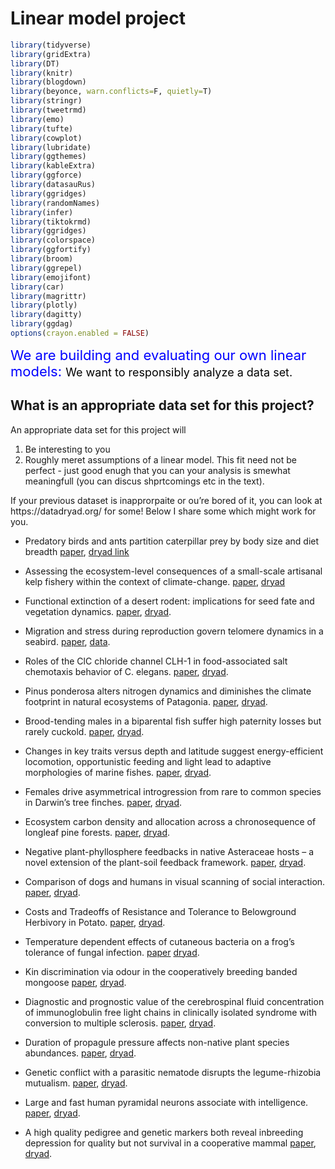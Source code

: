 # Linear model project {#linmod}

```r
library(tidyverse)
library(gridExtra)
library(DT)
library(knitr)
library(blogdown)
library(beyonce, warn.conflicts=F, quietly=T)
library(stringr)
library(tweetrmd)
library(emo)
library(tufte)
library(cowplot)
library(lubridate)
library(ggthemes)
library(kableExtra)
library(ggforce)
library(datasauRus)
library(ggridges)
library(randomNames)
library(infer)
library(tiktokrmd)
library(ggridges)
library(colorspace)
library(ggfortify)
library(broom)
library(ggrepel)
library(emojifont)
library(car)
library(magrittr)
library(plotly)
library(dagitty)
library(ggdag)
options(crayon.enabled = FALSE)   
```





<span style="color: Blue;font-size:22px;">   We are building and evaluating our own linear models:  </span>  <span style="color: Black;font-size:18px;"> We want to responsibly analyze a data set.  </span>




## What is an appropriate data set  for this project?    

An appropriate data set for   this project will   

1. Be interesting to you   
2. Roughly meret assumptions of a linear model. This fit need not be perfect - just good enugh that you can your analysis is smewhat meaningfull (you can discus shprtcomings etc in the text).  

If your previous dataset is inapprorpaite or ou're bored of it, you can look at https://datadryad.org/ for some! Below I share some which might work for you.

- Predatory birds and ants partition caterpillar prey by body size and diet breadth [paper](https://besjournals.onlinelibrary.wiley.com/doi/full/10.1111/1365-2656.12727), [dryad link](https://datadryad.org/stash/dataset/doi:10.5061/dryad.9k6g8)   

- Assessing the ecosystem-level consequences of a small-scale artisanal kelp fishery within the context of climate-change. [paper](Assessing the ecosystem-level consequences of a small-scale artisanal kelp fishery within the context of climate-change), [dryad](https://datadryad.org/stash/dataset/doi:10.5061/dryad.9j346)    

- Functional extinction of a desert rodent: implications for seed fate and vegetation dynamics. [paper](https://onlinelibrary.wiley.com/doi/full/10.1111/ecog.01648), [dryad](https://datadryad.org/stash/dataset/doi:10.5061/dryad.p45p4).   

- Migration and stress during reproduction govern telomere dynamics in a seabird. [paper](https://royalsocietypublishing.org/doi/pdf/10.1098/rsbl.2013.0889), [data](https://drive.google.com/file/d/1CuqLP-gr9OPTzSNvE489-MQ-W0v7ogkh/view?usp=sharing).   
- Roles of the ClC chloride channel CLH-1 in food-associated salt chemotaxis behavior of C. elegans.  [paper](https://elifesciences.org/articles/55701), [dryad](https://datadryad.org/stash/dataset/doi:10.5061/dryad.4tmpg4f8c).     

- Pinus ponderosa alters nitrogen dynamics and diminishes the climate footprint in natural ecosystems of Patagonia. [paper](https://besjournals.onlinelibrary.wiley.com/doi/epdf/10.1111/1365-2745.12228), [dryad](https://datadryad.org/stash/dataset/doi:10.5061/dryad.gd905).  

- Brood-tending males in a biparental fish suffer high paternity losses but rarely cuckold. [paper](https://onlinelibrary.wiley.com/doi/epdf/10.1111/mec.14857), [dryad](https://datadryad.org/stash/dataset/doi:10.5061/dryad.1hs12ng).    

- Changes in key traits versus depth and latitude suggest energy-efficient locomotion, opportunistic feeding and light lead to adaptive morphologies of marine fishes. [paper](https://datadryad.org/stash/dataset/doi:10.5061/dryad.cc2fqz62n), [dryad](https://datadryad.org/stash/dataset/doi:10.5061/dryad.cc2fqz62n).     

- Females drive asymmetrical introgression from rare to common species in Darwin's tree finches. [paper](https://onlinelibrary.wiley.com/doi/full/10.1111/jeb.13167), [dryad](https://datadryad.org/stash/dataset/doi:10.5061/dryad.mc534).     

- Ecosystem carbon density and allocation across a chronosequence of longleaf pine forests. [paper](https://drive.google.com/file/d/14qwr9Xfw9qBGRCsl0aO5OJcmJf7eZbfE/view?usp=sharing), [dryad](https://datadryad.org/stash/dataset/doi:10.5061/dryad.760b3).     

- Negative plant-phyllosphere feedbacks in native Asteraceae hosts – a novel extension of the plant-soil feedback framework. [paper](https://drive.google.com/file/d/1l0SO5Z2I4BwP-XltrNZnXUu4mNfYHwf3/view?usp=sharing), [dryad](https://datadryad.org/stash/dataset/doi:10.5061/dryad.85641).     

- Comparison of dogs and humans in visual scanning of social interaction. [paper](https://royalsocietypublishing.org/doi/pdf/10.1098/rsos.150341), [dryad](https://datadryad.org/stash/dataset/doi:10.5061/dryad.9rn92).  

-  Costs and Tradeoffs of Resistance and Tolerance to Belowground Herbivory in Potato. [paper](https://journals.plos.org/plosone/article?id=10.1371/journal.pone.0169083), [dryad](https://datadryad.org/stash/dataset/doi:10.5061/dryad.869f2).    

- Temperature dependent effects of cutaneous bacteria on a frog's tolerance of fungal infection. [paper](https://www.frontiersin.org/articles/10.3389/fmicb.2018.00410/full) [dryad](https://datadryad.org/stash/dataset/doi:10.5061/dryad.82gj124).    

- Kin discrimination via odour in the cooperatively breeding banded mongoose [paper](https://royalsocietypublishing.org/doi/pdf/10.1098/rsos.171798), [dryad](https://datadryad.org/stash/dataset/doi:10.5061/dryad.vt1qd42).      

- Diagnostic and prognostic value of the cerebrospinal fluid concentration of immunoglobulin free light chains in clinically isolated syndrome with conversion to multiple sclerosis. [paper](https://journals.plos.org/plosone/article?id=10.1371/journal.pone.0143375), [dryad](https://datadryad.org/stash/dataset/doi:10.5061/dryad.464vm).     

- Duration of propagule pressure affects non-native plant species abundances. [paper](https://bsapubs.onlinelibrary.wiley.com/doi/full/10.1002/ajb2.1026), [dryad](https://datadryad.org/stash/dataset/doi:10.5061/dryad.r3140).    


- Genetic conflict with a parasitic nematode disrupts the legume-rhizobia mutualism. [paper](https://onlinelibrary.wiley.com/doi/full/10.1002/evl3.51), [dryad](https://datadryad.org/stash/dataset/doi:10.5061/dryad.3323617).     
  
- Large and fast human pyramidal neurons associate with intelligence. [paper](https://elifesciences.org/articles/41714), [dryad](https://datadryad.org/stash/dataset/doi:10.5061/dryad.83dv5j7).      

- A high quality pedigree and genetic markers both reveal inbreeding depression for quality but not survival in a cooperative mammal [paper](https://drive.google.com/file/d/1LfKMsqC3I22Hedwk_1J4OfrrcQTvW8xB/view?usp=sharing), [dryad](https://datadryad.org/stash/dataset/doi:10.5061/dryad.bq868sh).  
